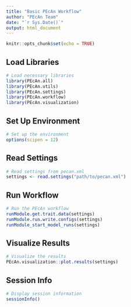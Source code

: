 ```yaml
---
title: "Basic PEcAn Workflow"
author: "PEcAn Team"
date: "`r Sys.Date()`"
output: html_document
---
```


```r
knitr::opts_chunk$set(echo = TRUE)
```

## Load Libraries

```r
# Load necessary libraries
library(PEcAn.all)
library(PEcAn.utils)
library(PEcAn.settings)
library(PEcAn.workflow)
library(PEcAn.visualization)
```

## Set Up Environment

```r
# Set up the environment
options(scipen = 12)
```

## Read Settings

```r
# Read settings from pecan.xml
settings <- read.settings("path/to/pecan.xml")
```

## Run Workflow

```r
# Run the PEcAn workflow
runModule.get.trait.data(settings)
runModule.run.write.configs(settings)
runModule_start_model_runs(settings)
```

## Visualize Results

```r
# Visualize the results
PEcAn.visualization::plot.results(settings)
```

## Session Info

```r
# Display session information
sessionInfo()
```
